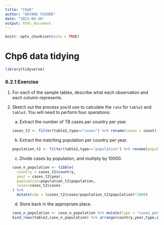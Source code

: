 ```yaml
---
title: "Chp6"
author: "OUYANG YUCHEN"
date: "2023-04-26"
output: html_document
---
```


```r
knitr::opts_chunk$set(echo = TRUE)
```

# Chp6 data tidying

```r
library(tidyverse)
```

### 6.2.1 Exercise

1.  For each of the sample tables, describe what each observation and each column represents.

2.  Sketch out the process you'd use to calculate the `rate` for `table2` and `table3`. You will need to perform four operations:

    a.  Extract the number of TB cases per country per year.

    ```r
    cases_t2 <- filter(table2,type=="cases") %>% rename(cases = count) %>% arrange(country,year)
    ```

    b.  Extract the matching population per country per year.

    ```r
    population_t2 <- filter(table2,type=="population") %>% rename(population = count) %>%    arrange(country,year)
    ```

    c.  Divide cases by population, and multiply by 10000.

    ```r
    case_n_population <- tibble(
      country = cases_t2$country,
      year = cases_t2$year,
      popluation=population_t2$population,
      cases=cases_t2$cases
    ) %>% 
      mutate(cdp = (cases_t2$cases/population_t2$population)*1000)
    ```

    d.  Store back in the appropriate place.

    ```r
    case_n_population <- case_n_population %>% mutate(type = "cases_per_pop") %>% rename(count = cdp) %>% select(country,year,type,count)
    bind_rows(table2,case_n_population) %>% arrange(country,year,type,count)
    ```
